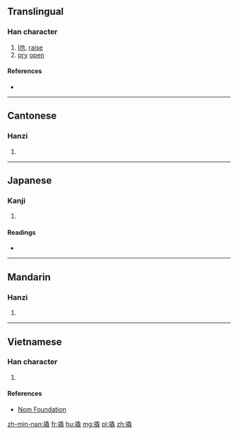 ==Translingual==

===Han character===
{{Han char|rn=64|rad=手|as=12|sn=15|four=5201<sub>4</sub>|canj=手竹山山 (QHUU)|ids=⿰[[扌]][[毳]]}}

# [[lift]], [[raise]]
# [[pry]] [[open]]

====References====
* {{Han ref|kx=0456.140|dkj=12746|dj=0805.100|hdz=31959.020|uh=64AC|ud=25772|bh=BCC0|bd=48320}}

----

==Cantonese==

===Hanzi===
{{yue-hanzi|jyut=[[giu6]], [[hiu3]]|y=giu6, hiu3}}

# {{defn|lang=yue|sort=手12}}

----

==Japanese==

===Kanji===
{{ja-kanji|grade=|rs=手12}}

# {{defn|lang=ja|sort=手12}}

====Readings====
* {{ja-readings|on=[[きょう]] (kyō)|kun=[[あげる]] (ageru)}}

----

==Mandarin==

===Hanzi===
{{cmn-hanzi|pin=[[qiào]] ([[qiao4]]), [[bō]] ([[bo1]]), [[bǒ]] ([[bo3]])|wg=ch'iao<sup>4</sup>, po<sup>1</sup>, po<sup>3</sup>}}

# {{defn|lang=cmn|sort=手12}}

----

==Vietnamese==

===Han character===
{{vi-readings|rs=手12| hanviet = khiêu}}

# {{defn|lang=vi|sort=手12}}

====References====
*[http://nomfoundation.org/common/nom_details.php?codepoint=64ac Nom Foundation]

[[zh-min-nan:撬]]
[[fr:撬]]
[[hu:撬]]
[[mg:撬]]
[[pl:撬]]
[[zh:撬]]